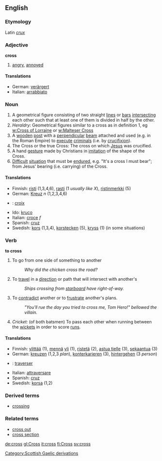 ==English==
===Etymology===
Latin ''[[crux]]''
===Adjective===
'''cross'''
#[[angry]], [[annoyed]]

====Translations====
*German: [[verärgert]]
*Italian: [[arrabbiato]]

===Noun===
#A geometrical figure consisting of two straight [[line]]s or [[bar]]s [[intersecting]] each other such that at least one of them is divided in half by the other.
#''Heraldry:'' Geometrical figures similar to a cross as in definition 1, eg [[w:Cross of Lorraine]] or [[w:Malteser Cross]]
#A [[wooden]] [[post]] with a [[perpendicular]] [[beam]] attached and used (e.g. in the Roman Empire) to [[execute]] [[criminal]]s (i.e. by [[crucifixion]]).
#The Cross or the true Cross: The cross on which [[Jesus]] was crucified.
#A hand [[gesture]] made by Christians in [[imitation]] of the shape of the Cross.
#[[Difficult]] [[situation]] that must be [[endure]]d, e.g. "It's a cross I must bear"; from Jesus' bearing (i.e. carrying) of the Cross.

====Translations====
*Finnish: [[risti]] (1,3,4,6), [[rasti]] (1 ''usually like X''), [[ristinmerkki]] (5)
*German: [[Kreuz]] ''n'' (1,2,3,4,6)
* {{fr}} : [[croix]]
*Ido: [[kruco]]
*Italian: [[croce]] ''f''
*Spanish: [[cruz]]
*Swedish: [[kors]] (1,3,4), [[korstecken]] (5), [[kryss]] (1) (in some situations)

===Verb===
'''to cross'''
#To go from one side of something to another
#:''Why did the chicken cross the road?''
#To [[travel]] in a [[direction]] or path that will intersect with another's
#:''Ships crossing from [[starboard]] have right-of-way.''
#To [[contradict]] another or to [[frustrate]] another's plans.
#:''"You'll rue the day you tried to cross me, Tom Hero!" bellowed the villain.''
#''Cricket:'' (of both batsmen) To pass each other when running between the [[wicket]]s in order to score [[run]]s.
====Translations====
*Finnish: [[ylittää]] (1), [[mennä]] [[yli]] (1), [[ristetä]] (2), [[astua tielle]] (3), [[sekaantua]] (3)
*German: [[kreuzen]] (1,2,3 ''plan''), [[konterkarieren]] (3), [[hintergehen]] (3 ''person'')
* {{fr}} : [[traverser]]
*Italian: [[attraversare]]
*Spanish: [[cruz]]
*Swedish: [[korsa]] (1,2)

===Derived terms===
*[[crossing]]

===Related terms===
*[[cross out]]
*[[cross section]]

[[Category:Scottish Gaelic derivations]]

[[de:cross]]
[[gl:Cross]]
[[it:cross]]
[[fi:Cross]]
[[sv:cross]]